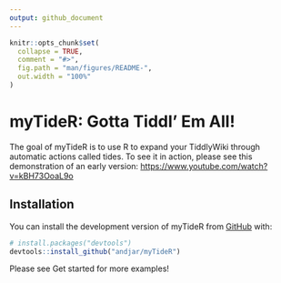 ```yaml
---
output: github_document
---
```


<!-- README.md is generated from README.Rmd. Please edit that file -->

```r
knitr::opts_chunk$set(
  collapse = TRUE,
  comment = "#>",
  fig.path = "man/figures/README-",
  out.width = "100%"
)
```

# myTideR: Gotta Tiddl' Em All!

The goal of myTideR is to use R to expand your TiddlyWiki through automatic actions called tides. To see it in action, please see this demonstration of an early version: <https://www.youtube.com/watch?v=kBH73OoaL9o>


## Installation

You can install the development version of myTideR from [GitHub](https://github.com/) with:

``` r
# install.packages("devtools")
devtools::install_github("andjar/myTideR")
```

Please see Get started for more examples!
